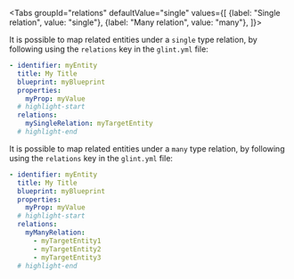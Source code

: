
<Tabs groupId="relations" defaultValue="single" values={[
{label: "Single relation", value: "single"},
{label: "Many relation", value: "many"},
]}>

<TabItem value="single">

It is possible to map related entities under a `single` type relation, by following using the `relations` key in the `glint.yml` file:

```yaml showLineNumbers
- identifier: myEntity
  title: My Title
  blueprint: myBlueprint
  properties:
    myProp: myValue
  # highlight-start
  relations:
    mySingleRelation: myTargetEntity
  # highlight-end
```

</TabItem>

<TabItem value="many">

It is possible to map related entities under a `many` type relation, by following using the `relations` key in the `glint.yml` file:

```yaml showLineNumbers
- identifier: myEntity
  title: My Title
  blueprint: myBlueprint
  properties:
    myProp: myValue
  # highlight-start
  relations:
    myManyRelation:
      - myTargetEntity1
      - myTargetEntity2
      - myTargetEntity3
  # highlight-end
```

</TabItem>
</Tabs>
